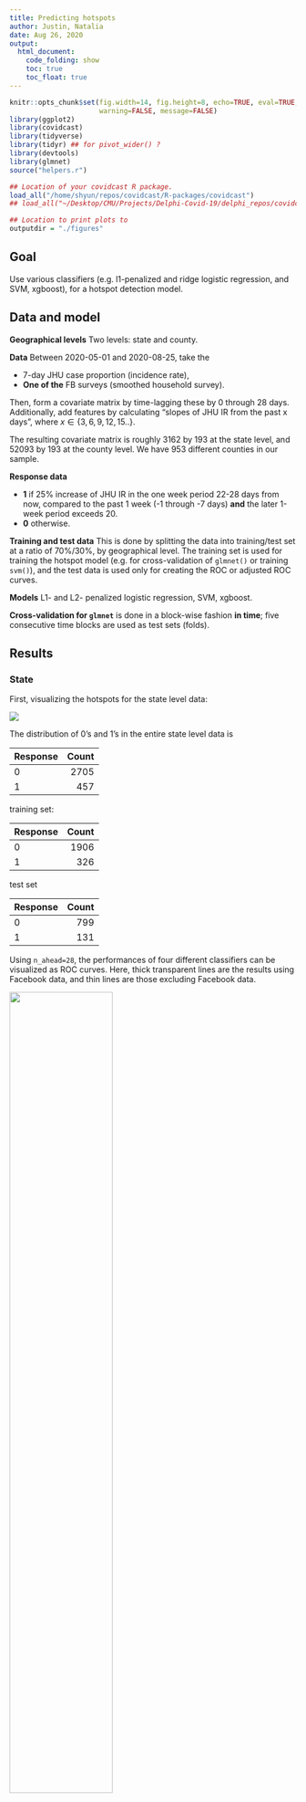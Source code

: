 ```yaml
---
title: Predicting hotspots
author: Justin, Natalia 
date: Aug 26, 2020
output:
  html_document:
    code_folding: show
    toc: true
    toc_float: true
---
```


```r
knitr::opts_chunk$set(fig.width=14, fig.height=8, echo=TRUE, eval=TRUE, cache=TRUE,
                      warning=FALSE, message=FALSE)
library(ggplot2)
library(covidcast)
library(tidyverse)
library(tidyr) ## for pivot_wider() ?
library(devtools)
library(glmnet)
source("helpers.r")

## Location of your covidcast R package.
load_all("/home/shyun/repos/covidcast/R-packages/covidcast")
## load_all("~/Desktop/CMU/Projects/Delphi-Covid-19/delphi_repos/covidcast/R-packages/covidcast")

## Location to print plots to
outputdir = "./figures"
```

## Goal

Use various classifiers (e.g. l1-penalized and ridge logistic regression, and
SVM, xgboost), for a hotspot detection model.

## Data and model 

**Geographical levels** Two levels: state and county.

**Data** Between 2020-05-01 and 2020-08-25, take the 

- 7-day JHU case proportion (incidence rate),
- **One of the** FB surveys (smoothed household survey).
	 
Then, form a covariate matrix by time-lagging these by 0 through 28
days. Additionally, add features by calculating "slopes of JHU IR from the past
x days", where $x \in \{3,6,9,12,15..\}$.

The resulting covariate matrix is roughly 3162 by 193 at the state level, and 52093
by 193 at the county level. We have 953 different counties in our sample. 

**Response data**

- **1** if 25% increase of JHU IR in the one week period 22-28 days from now,
  compared to the past 1 week (-1 through -7 days) **and** the later 1-week
  period exceeds $20$.
- **0** otherwise.

**Training and test data** This is done by splitting the data into training/test
set at a ratio of 70%/30%, by geographical level. The training set is used for
training the hotspot model (e.g. for cross-validation of `glmnet()` or training
`svm()`), and the test data is used only for creating the ROC or adjusted ROC
curves.


**Models** L1- and L2- penalized logistic regression, SVM, xgboost.

**Cross-validation for `glmnet`** is done in a block-wise fashion **in time**;
five consecutive time blocks are used as test sets (folds).



## Results

### State

First, visualizing the hotspots for the state level data:

![](figures/for_v1_report/hotspot_vis_state.png)

The distribution of 0's and 1's in the entire state level data is

<table class="table" style="width: auto !important; margin-left: auto; margin-right: auto;">
 <thead>
  <tr>
   <th style="text-align:left;"> Response </th>
   <th style="text-align:right;"> Count </th>
  </tr>
 </thead>
<tbody>
  <tr>
   <td style="text-align:left;"> 0 </td>
   <td style="text-align:right;"> 2705 </td>
  </tr>
  <tr>
   <td style="text-align:left;"> 1 </td>
   <td style="text-align:right;"> 457 </td>
  </tr>
</tbody>
</table>


training set:

<table class="table" style="width: auto !important; margin-left: auto; margin-right: auto;">
 <thead>
  <tr>
   <th style="text-align:left;"> Response </th>
   <th style="text-align:right;"> Count </th>
  </tr>
 </thead>
<tbody>
  <tr>
   <td style="text-align:left;"> 0 </td>
   <td style="text-align:right;"> 1906 </td>
  </tr>
  <tr>
   <td style="text-align:left;"> 1 </td>
   <td style="text-align:right;"> 326 </td>
  </tr>
</tbody>
</table>

test set

<table class="table" style="width: auto !important; margin-left: auto; margin-right: auto;">
 <thead>
  <tr>
   <th style="text-align:left;"> Response </th>
   <th style="text-align:right;"> Count </th>
  </tr>
 </thead>
<tbody>
  <tr>
   <td style="text-align:left;"> 0 </td>
   <td style="text-align:right;"> 799 </td>
  </tr>
  <tr>
   <td style="text-align:left;"> 1 </td>
   <td style="text-align:right;"> 131 </td>
  </tr>
</tbody>
</table>


Using `n_ahead=28`, the performances of four different classifiers can be
visualized as ROC curves. Here, thick transparent lines are the results using
Facebook data, and thin lines are those excluding Facebook data.

![](figures/for_v1_report/ROC_state_notweighted.png){width=60%}

We can also see population-weighted ROC curves:

![](figures/for_v1_report/ROC_state_weighted.png){width=60%}

Given the class imbalance, we can look at precision-recall plots:

![](figures/for_v1_report/ROCPR_state.png){width=60%}

And now the same precision-recall plot, but considering a logged x axis:

![](figures/for_v1_report/ROCPR_state_log.png){width=60%}

Now, choosing a summary statistic to measure the *advantage* in performance
using Facebook data, we'll calculate *difference* in the area under the curve
(AUC) between the two versions, for each classifier, as a function of **how far
ahead hotspots are defined as** i.e. for a range of `n_ahead`, in $\{10, \cdots,
30\}$:

![](figures/for_v1_report/auc-by-nahead-state.png)

Interestingly, the advantage of using Facebook data increases as we try to predict a hotspot in a date further in the future. 

The analysis depends a bit on how the training/test split is made among geographical
regions. If we use a different random seed for splitting, the ROC curves can
differ quite a bit:

![](figures/for_v1_report/ROC_state_newseed.png){width=60%}

While the classifier performance varies by seed, the advantage that FB grants is
clearly always present.

### County

The numbers in the county level data are:


training set:

<table class="table" style="width: auto !important; margin-left: auto; margin-right: auto;">
 <thead>
  <tr>
   <th style="text-align:left;"> Response </th>
   <th style="text-align:right;"> Count </th>
  </tr>
 </thead>
<tbody>
  <tr>
   <td style="text-align:left;"> 0 </td>
   <td style="text-align:right;"> 30611 </td>
  </tr>
  <tr>
   <td style="text-align:left;"> 1 </td>
   <td style="text-align:right;"> 6063 </td>
  </tr>
</tbody>
</table>

test set

<table class="table" style="width: auto !important; margin-left: auto; margin-right: auto;">
 <thead>
  <tr>
   <th style="text-align:left;"> Response </th>
   <th style="text-align:right;"> Count </th>
  </tr>
 </thead>
<tbody>
  <tr>
   <td style="text-align:left;"> 0 </td>
   <td style="text-align:right;"> 12826 </td>
  </tr>
  <tr>
   <td style="text-align:left;"> 1 </td>
   <td style="text-align:right;"> 2593 </td>
  </tr>
</tbody>
</table>

Using `n_ahead=28`, the performances of four different classifiers can be
visualized as ROC curves. Here, thick transparent lines are the results using
Facebook data, and thin lines are those excluding Facebook data.

![](figures/for_v1_report/ROC_county_notweighted.png){width=80%}

And population weighted:

![](figures/for_v1_report/ROC_county_weighted.png){width=80%}

The precision-recall plot:

![](figures/for_v1_report/ROCPR_county.png){width=80%}

And the precision-recall plot considering a logged x axis:

![](figures/for_v1_report/ROCPR_county_log.png){width=80%}

Now, choosing a summary statistic to measure the *advantage* in performance
using Facebook data, we'll calculate *difference* in the area under the curve
(AUC) between the two versions, for each classifier, as a function of **how far
ahead hotspots are defined as** i.e. for a range of `n_ahead`, in $\{10, \cdots,
30\}$:

![](figures/for_v1_report/auc-by-nahead-county.png)


## Code

Some variables and functions:

- `lags` are the number of lagged values taken of the JHU cases and FB. Current
  default is `lags=28`. `slope = TRUE` adds slopes to the feature matrix that is composed by lagged values
- `n_ahead` is the number of days we want to look ahead, in forming the response
  data (0 or 1) for hotspot detection. Current default choice is `n_ahead=28`.
- We compare the $\bar y_2$ average of 1 week period ending `n_ahead` days from
  *now*, to the average $\bar y_1$ of the past 1 week period (again, from
  *now*). 
- We deem one time & region a "hotspot" if $\bar y_1$ is larger than $\bar y_2$
  by `threshold` percent (25\%).
- `covidcast_signals()` from the R package `covidcast` allows the data
  collection of multiple sources.
- `read_to_model()` further cleans + readies the data into a $y|X$ type matrix,
  to feed into functions like `glmnet()`.
- all the results are for `onset = FALSE`. If `onset = TRUE`, a hotspot (from the definition of our response variable) will only be considered a hotspot if it has not been a hotspot recently. 

First, we download and form the data.

```r
## Setup
lags = 28
n_ahead = 21 ## 28
threshold = 0.25
geo_type = "state" ## or "county"
response = "confirmed_7dav_incidence_prop"
fn_response = response_diff_avg_1week_min20
fn_response_name = "response_diff_avg_1week_min20"
slope = TRUE
onset = FALSE
split_type = "geo"

## Read in data once
data_sources = c("indicator-combination", 
                 "fb-survey")
signals = c("confirmed_7dav_incidence_prop", 
            "smoothed_hh_cmnty_cli")
start_day = as.Date("2020-05-01")
end_day = as.Date("2020-08-30")
signals = data.frame(data_sources = data_sources, signals = signals)
suppressMessages({
  mat = covidcast_signals(signals,
                          start_day = start_day, end_day = end_day, geo_type = geo_type)
})
mat <- mat %>% select(geo_value, time_value, signal, data_source, value)

## Form the y|X matrix
source('helpers.r')
t0 <- Sys.time()
t0
df_model <- ready_to_model(mat, lags, n_ahead, response, slope, fn_response, threshold, onset)
Sys.time() - t0
df_model %>% names() %>% print()
## save(df_model, mat, s, n_ahead, threshold, geo_type, response, fn_response, fn_response_name, slope, onset, split_type,
##      file = file.path(outputdir, "data-county.Rdata"))
## load(file = file.path(outputdir, "data-county.Rdata"))

## Further split into training and test
geo_split_seed = 100
geo_cv_split_seed = 10000
splitted <- sample_split_geo(df_model, pct_test = 0.3, seed = geo_split_seed)

## See the distribution of 1's and 0's
df_model %>% select(resp) %>% table() %>% print()
splitted$df_train %>% select(resp) %>% table() %>% print()
splitted$df_test %>% select(resp) %>% table() %>% print()

foldid <- make_foldid_geo(splitted$df_train, nfold = 5, geo_cv_split_seed)
for(ifold in 1:5){
  splitted$df_train[which(foldid==ifold),] %>% select(resp) %>% table() %>% print()
}
```

Now, fit the hot-spot models and visualize the model performances.

```r
make_plots(destin = outputdir,
           splitted, lags, n_ahead, geo_type, fn_response_name, threshold, slope, split_type, onset, geo_cv_split_seed)
```

Also visualize the 1's and 0's in the state level data (highlighting by each CV
fold *and* test data, in different color boxes):

```r
## geos = df_model %>% select(geo_value) %>% unlist() %>% unique()
geo_split_seed = 100
geo_cv_split_seed = 10000
nfold = 5 
foldid <- make_foldid_geo(splitted$df_train, nfold = nfold, seed = geo_cv_split_seed)
state_splits = lapply(1:nfold, function(ifold)
  splitted$df_train[which(foldid==ifold),] %>% select(geo_value) %>% unlist() %>% unique())
nn1 = 14
nn2 = 4
par(mfrow = c(nn1, nn2)); par(mar = c(3, 3, 1, 1)); par(cex=.7)
## iilist = 1:length(geos)
geos = lapply(1:nfold, function(ifold){
  splitted$df_train[which(foldid==ifold),] %>% select(geo_value) %>% unique()}) %>%
  unlist()
test_geos = splitted$df_test %>% select(geo_value) %>% unlist() %>% unique()
geos = c(geos, test_geos)
for(geo in geos){

  ## Form the response data (0's and 1's) for all geos
  dat0 = df_model %>% subset(geo_value==geo) %>%
  select(time_value,
         resp, 
         incidence = "feature_lag0_confirmed_7dav_incidence_prop_indicator-combination" ) 

  ## Combine it with original data for this geo (all time points)
  dat = mat %>% as_tibble() %>% filter(geo_value==geo, signal =="confirmed_7dav_incidence_prop") %>%
    select(time_value, incidence = value) 
  dat_combined = dat %>% full_join(dat0, by = c("time_value", "incidence"))
  dat_combined = dat_combined %>% mutate(resp=replace(resp, is.na(resp), 0))

  ## Make the plot
  dat_combined %>% with(plot(time_value, incidence, col = resp+1, type='o', pch=16, ylim= c(0,100)))
  abline(h = 20, col='grey50', lwd=3)
  legend("topleft", legend=toupper(geo), bty='n', cex=3)

  ## Also add legend for fold id (really bad code)
  splitnum = sapply(state_splits, function(mysplit) geo %in% mysplit) %>% which()
  if(length(splitnum) == 0){
    splitnum = "TEST"
  } else {
    box(lty=1, col=splitnum + 1, lwd=3)
  }
  legend("topright", legend = paste0("\nfold ", splitnum),
         bty="n", cex=2) 
}
```
